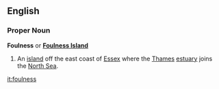 ==English==
===Proper Noun===
{{wikipedia}}
'''Foulness''' or '''[[Foulness Island]]'''
#An [[island]] off the east coast of [[Essex]] where the [[Thames]] [[estuary]] joins the [[North Sea]].

[[it:foulness]]
